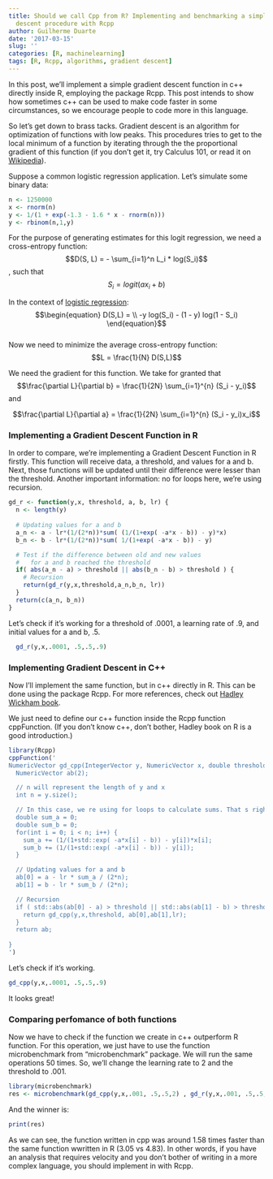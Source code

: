 ```yaml
---
title: Should we call Cpp from R? Implementing and benchmarking a simple gradient
  descent procedure with Rcpp
author: Guilherme Duarte
date: '2017-03-15'
slug: ''
categories: [R, machinelearning]
tags: [R, Rcpp, algorithms, gradient descent]
---
```



In this post, we'll implement a simple gradient descent function in c++ directly inside R, employing the package Rcpp. This post intends to show how sometimes c++ can be used to make code faster in some circumstances, so we encourage people to code more in this language.

So let's get down to brass tacks. Gradient descent is an algorithm for optimization of functions with low peaks. This procedures tries to get to the local minimum of a function by iterating through the the proportional gradient of this function (if you don't get it, try Calculus 101, or read it on [Wikipedia](https://en.wikipedia.org/wiki/Gradient_descent)).


Suppose a common logistic regression application.  Let's simulate some binary data: 

```r
n <- 1250000
x <- rnorm(n)
y <- 1/(1 + exp(-1.3 - 1.6 * x - rnorm(n)))
y <- rbinom(n,1,y)
```

For the purpose of generating estimates for this logit regression, we need a cross-entropy function: $$D(S, L) = - \sum_{i=1}^n L_i * log(S_i)$$, such that $$S_i = logit(ax_i +b)$$

In the context of [logistic regression](https://en.wikipedia.org/wiki/Cross_entropy#Cross-entropy_error_function_and_logistic_regression): $$\begin{equation}
D(S,L) =   \\ -y log(S_i) - (1 - y)  log(1 - S_i)
\end{equation}$$                                  
Now we need to minimize the average cross-entropy function: $$L =   \frac{1}{N} D(S,L)$$

We need the gradient for this function. We take for granted that $$\frac{\partial L}{\partial b} = \frac{1}{2N}  \sum_{i=1}^{n} (S_i - y_i)$$ and 

$$\frac{\partial L}{\partial a} = \frac{1}{2N} \sum_{i=1}^{n} (S_i - y_i)x_i$$

### Implementing a Gradient Descent Function in R

In order to compare, we're implementing a Gradient Descent Function in R firstly. This function will receive data, a threshold, and values for a and b. Next, those functions will be updated until their difference were lesser than the threshold. Another important information: no for loops here, we're using recursion.

```r
gd_r <- function(y,x, threshold, a, b, lr) {
  n <- length(y)
  
  # Updating values for a and b
  a_n <- a - lr*(1/(2*n))*sum( (1/(1+exp( -a*x - b)) - y)*x)
  b_n <- b - lr*(1/(2*n))*sum( 1/(1+exp( -a*x - b)) - y)

  # Test if the difference between old and new values 
  #   for a and b reached the threshold
  if( abs(a_n - a) > threshold || abs(b_n - b) > threshold ) {
    # Recursion
    return(gd_r(y,x,threshold,a_n,b_n, lr))
  } 
  return(c(a_n, b_n))
}

```

Let's check if it's working for a threshold of .0001, a learning rate of .9, and initial values for a and b, .5.

```r
  gd_r(y,x,.0001, .5,.5,.9) 
```

### Implementing Gradient Descent in C++

Now I'll implement the same function, but in c++ directly in R. This can be done using the package Rcpp. For more references, check out [Hadley Wickham book](http://adv-r.had.co.nz/Rcpp.html). 

We just need to define our c++ function inside the Rcpp function cppFunction. (If you don't know c++, don't bother, Hadley book on R is a good introduction.)

```r
library(Rcpp)
cppFunction('
NumericVector gd_cpp(IntegerVector y, NumericVector x, double threshold, double a, double b, double lr) {
  NumericVector ab(2);

  // n will represent the length of y and x
  int n = y.size();

  // In this case, we re using for loops to calculate sums. That s right, no Rcpp:sum here.
  double sum_a = 0;
  double sum_b = 0;
  for(int i = 0; i < n; i++) {
    sum_a += (1/(1+std::exp( -a*x[i] - b)) - y[i])*x[i];
    sum_b += (1/(1+std::exp( -a*x[i] - b)) - y[i]);
  }

  // Updating values for a and b
  ab[0] = a - lr * sum_a / (2*n);
  ab[1] = b - lr * sum_b / (2*n);

  // Recursion
  if ( std::abs(ab[0] - a) > threshold || std::abs(ab[1] - b) > threshold ) {
    return gd_cpp(y,x,threshold, ab[0],ab[1],lr);
  }
  return ab;
  
}
')
```

Let's check if it's working.
```r
gd_cpp(y,x,.0001, .5,.5,.9) 
```

It looks great!


### Comparing perfomance of both functions

Now we have to check if the function we create in c++ outperform R function. For this operation, we just have to use the function microbenchmark from "microbenchmark" package. We will run the same operations 50 times. So, we'll change the learning rate to 2 and the threshold to .001.

```r
library(microbenchmark)
res <- microbenchmark(gd_cpp(y,x,.001, .5,.5,2) , gd_r(y,x,.001, .5,.5,2), times=50 )
```

And the winner is:

```r
print(res)
```


As we can see, the function written in cpp was around 1.58 times faster than the same function wwritten in R (3.05 vs 4.83). In other words, if you have an analysis that requires velocity and you don't bother of writing in a more complex language, you should implement in with Rcpp.